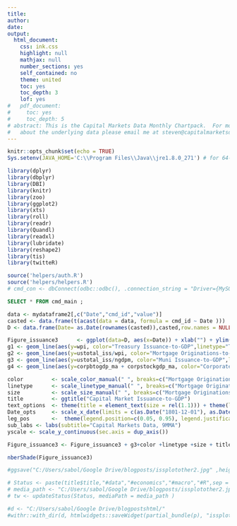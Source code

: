 ---
title:
author:
date: 
output:
  html_document:
    css: ink.css
    highlight: null
    mathjax: null
    number_sections: yes
    self_contained: no
    theme: united
    toc: yes
    toc_depth: 3
    lof: yes
#   pdf_document:
#     toc: yes
#     toc_depth: 5
# abstract: This is the Capital Markets Data Monthly Chartpack.  For more information
#   about the underlying data please email me at steven@capitalmarketsdata.com
---

```{r setup_cmd_charts, include=FALSE, message=FALSE, warning=FALSE}
knitr::opts_chunk$set(echo = TRUE)
Sys.setenv(JAVA_HOME='C:\\Program Files\\Java\\jre1.8.0_271') # for 64-bit versi

library(dplyr)
library(dbplyr)
library(DBI)
library(knitr)
library(zoo)
library(ggplot2)
library(xts)
library(roll)
library(readr)
library(Quandl)
library(readxl)
library(lubridate)
library(reshape2)
library(tis)
library(twitteR)

source('helpers/auth.R')
source('helpers/helpers.R')
# cmd_con <- dbConnect(odbc::odbc(), .connection_string = "Driver={MySQL ODBC 8.0 Unicode Driver};", Server = "localhost", Database = "cmdmd", UID = 'root',PWD = "Markets3@", Port = 3306)

```

```{sql, connection = cmd_con, output.var = "mydataframe2",include = FALSE}

SELECT * FROM cmd_main ;

```

```{r, echo= FALSE}
data <- mydataframe2[,c("Date","cmd_id","value")]
casted <- data.frame(t(acast(data = data, formula = cmd_id ~ Date )))
D <- data.frame(Date= as.Date(rownames(casted)),casted,row.names = NULL)


```


```{r issplotother2, message=FALSE, warning=FALSE, echo=FALSE, fig.height=6.5, fig.width=11.5,cache=FALSE}

Figure_issuance3      <- ggplot(data=D, aes(x=Date)) + xlab("") + ylim(range(-10,15)) + ylab("")
g1 <- geom_line(aes(y=wpi, color="Treasury Issuance-to-GDP",linetype="Treasury Issuance-to-GDP"))
g2 <- geom_line(aes(y=ustotal_iss/wpi, color="Mortgage Originations-to-GDP",linetype="Mortgage Originations-to-GDP"))
g3 <- geom_line(aes(y=ustotal_iss/ngdpm, color="Muni Issuance-to-GDP",linetype="Muni Issuance-to-GDP"))
g4 <- geom_line(aes(y=corpbtogdp_ma + corpstockgdp_ma, color="Corporate Bond & Equity Issuance-to-GDP",linetype="Corporate Bond & Equity Issuance-to-GDP"))

color         <- scale_color_manual(" ", breaks=c("Mortgage Originations-to-GDP","Treasury Issuance-to-GDP","Corporate Bond & Equity Issuance-to-GDP","Muni Issuance-to-GDP"), values=c( "Mortgage Originations-to-GDP"="blue", "Treasury Issuance-to-GDP"="red","Corporate Bond & Equity Issuance-to-GDP" = "black","Muni Issuance-to-GDP" ="dark green"))
linetype      <- scale_linetype_manual(" ", breaks=c("Mortgage Originations-to-GDP","Treasury Issuance-to-GDP","Corporate Bond & Equity Issuance-to-GDP","Muni Issuance-to-GDP"), values=c("Mortgage Originations-to-GDP"=1,"Treasury Issuance-to-GDP"=1,"Corporate Bond & Equity Issuance-to-GDP"=1,"Muni Issuance-to-GDP"=2))
size          <- scale_size_manual(" ", breaks=c("Mortgage Originations-to-GDP","Treasury Issuance-to-GDP","Corporate Bond & Equity Issuance-to-GDP","Muni Issuance-to-GDP"), values=c("Mortgage Originations-to-GDP"=2,"Treasury Issuance-to-GDP"=2,"Corporate Bond & Equity Issuance-to-GDP"=2,"Muni Issuance-to-GDP"=3))
title         <- ggtitle("Capital Market Issuance-to-GDP")
text_options  <- theme(title = element_text(size = rel(1.1))) + theme(legend.text = element_text(size = rel(1.1)))  + theme(legend.title = element_text(size = rel(1.1)))
Date_opts     <- scale_x_date(limits = c(as.Date("1801-12-01"), as.Date("2021-12-01")), date_breaks = "10 year",date_labels = "%Y")
leg_pos       <-  theme(legend.position=c(0.05, 0.95), legend.justification = c(0,1),legend.title = element_blank()) 
sub_labs <- labs(subtitle="Capital Markets Data, 9MMA")
yscale <- scale_y_continuous(sec.axis = dup_axis())

Figure_issuance3 <- Figure_issuance3 + g3+color +linetype +size + title +text_options  +leg_pos +sub_labs + Date_opts + yscale

nberShade(Figure_issuance3) 

#ggsave("C:/Users/sabol/Google Drive/blogposts/issplotother2.jpg" ,height = 6.5,width = 11.5,units = "in")

# Status <- paste(title$title,"#data","#economics","#macro","#R",sep = " ")
# media_path <- "C:/Users/sabol/Google Drive/blogposts/issplotother2.jpg"
# tw <- updateStatus(Status, mediaPath = media_path )

#d <- "C:/Users/sabol/Google Drive/blogpostshtml/"
#withr::with_dir(d, htmlwidgets::saveWidget(partial_bundle(p), "issplotother2.html"))

```

